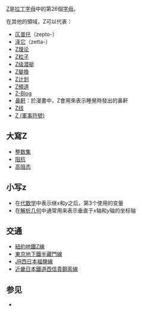 [[Z|Z]]是[[拉丁字母|拉丁字母]]中的第26個[[字母|字母]]。

在其他的領域，Z可以代表：
* [[仄普托|仄普托]]（zepto-）
* [[泽它|泽它]]（zetta-）
* [[Z理论|Z理论]]
* [[Z粒子|Z粒子]]
* [[Z级潜艇|Z级潜艇]]
* [[Z變換|Z變換]]
* [[Z计划|Z计划]]
* [[Z頻道|Z頻道]]
* [[Z-Blog|Z-Blog]]
* [[鼻鼾|鼻鼾]]：於漫畫中，Z會用來表示睡覺時發出的鼻鼾
* [[Z线|Z线]]
* [[Z_(軍事符號)|Z (軍事符號)]]

==大寫Z==
*[[整数|整数集]]
*[[阻抗|阻抗]]
*[[高阻态|高阻态]]

== 小写z ==
* 在[[代数学|代数学]]中表示继''x''和''y''之后，第3个使用的变量
* 在[[解析几何|解析几何]]中通常用来表示垂直于''x''轴和''y''轴的坐标轴

==交通==
{{线路名消歧义}}
* [[紐約地鐵J線與Z線|紐約地鐵Z線]]
* [[東京地下鐵|東京地下鐵]]{{rint|tokyo|z}}[[半藏門線|半藏門線]]
* [[JR西日本|JR西日本]][[福鹽線|福鹽線]]
* [[近畿日本鐵道|近畿日本鐵道]][[西信貴鋼索線|西信貴鋼索線]]

== 参见 ==
* {{Lookfrom|Z}}
{{letter disambig}}